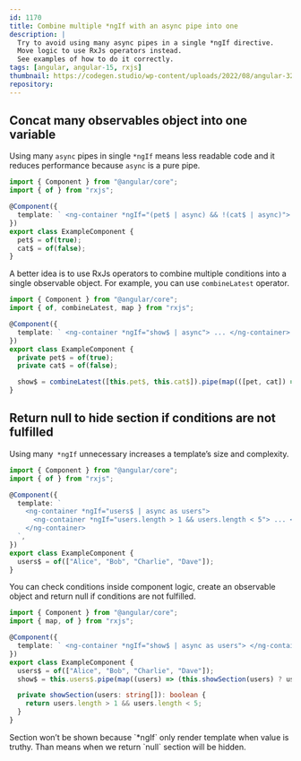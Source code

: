 ```yaml
---
id: 1170
title: Combine multiple *ngIf with an async pipe into one
description: |
  Try to avoid using many async pipes in a single *ngIf directive.
  Move logic to use RxJs operators instead.
  See examples of how to do it correctly.
tags: [angular, angular-15, rxjs]
thumbnail: https://codegen.studio/wp-content/uploads/2022/08/angular-320x180.png
repository:
---
```



## Concat many observables object into one variable

Using many `async` pipes in single `*ngIf` means less readable code and it reduces performance because `async` is a pure pipe.

```ts
import { Component } from "@angular/core";
import { of } from "rxjs";

@Component({
  template: ` <ng-container *ngIf="(pet$ | async) && !(cat$ | async)"> ... </ng-container> `,
})
export class ExampleComponent {
  pet$ = of(true);
  cat$ = of(false);
}
```

A better idea is to use RxJs operators to combine multiple conditions into a single observable object. For example, you can use `combineLatest` operator.

```ts
import { Component } from "@angular/core";
import { of, combineLatest, map } from "rxjs";

@Component({
  template: ` <ng-container *ngIf="show$ | async"> ... </ng-container> `,
})
export class ExampleComponent {
  private pet$ = of(true);
  private cat$ = of(false);

  show$ = combineLatest([this.pet$, this.cat$]).pipe(map(([pet, cat]) => pet && !cat));
}
```

## Return null to hide section if conditions are not fulfilled

Using many` *ngIf` unnecessary increases a template’s size and complexity.

```ts
import { Component } from "@angular/core";
import { of } from "rxjs";

@Component({
  template: `
    <ng-container *ngIf="users$ | async as users">
      <ng-container *ngIf="users.length > 1 && users.length < 5"> ... </ng-container>
    </ng-container>
  `,
})
export class ExampleComponent {
  users$ = of(["Alice", "Bob", "Charlie", "Dave"]);
}
```

You can check conditions inside component logic, create an observable object and return null if conditions are not fulfilled.

```ts
import { Component } from "@angular/core";
import { map, of } from "rxjs";

@Component({
  template: ` <ng-container *ngIf="show$ | async as users"> </ng-container> `,
})
export class ExampleComponent {
  users$ = of(["Alice", "Bob", "Charlie", "Dave"]);
  show$ = this.users$.pipe(map((users) => (this.showSection(users) ? users : null)));

  private showSection(users: string[]): boolean {
    return users.length > 1 && users.length < 5;
  }
}
```

<Note type="IMPORTANT">
  Section won’t be shown because `*ngIf` only render template when value is truthy. Than means when we return `null`
  section will be hidden.
</Note>
